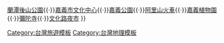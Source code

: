 {{Navbox
| style = width:100%;
| titlestyle = background:#000080;color:white;
| name=諸羅八景
| title=諸羅八景 （1995年）
| list1=[[蘭潭水庫|蘭潭]]{{·}}[[蘭潭後山公園]]{{·}}[[嘉義市文化中心]]{{·}}[[嘉義公園]]{{·}}[[阿里山林業鐵路|阿里山火車]]{{·}}[[嘉義植物園]]{{·}}[[嘉義彌陀寺|彌陀寺]]{{·}}[[文化路夜市]]
}}
<noinclude>
[[Category:台灣旅遊模板]]
[[Category:台灣地理模板]]
</noinclude>